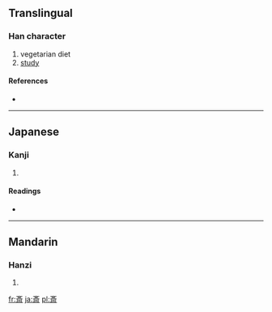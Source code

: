 {{also|齋}}
==Translingual==

===Han character===
{{Han char|rn=67|rad=文|as=07|sn=11|four=|canj=卜大中一中 (YKLML)}}

# vegetarian diet
# [[study]]

====References====
* {{Han ref|kx=0477.091|dkj=13467|dj=0835.080|hdz=32170.111|uh=658E|ud=25998}}

----

==Japanese==

===Kanji===
{{ja-kanji|grade=c|rs=文07}}

# {{defn|Japanese}}

====Readings====
* {{ja-readings|on=[[さい]] (sai)|kun=[[ものいみ]] (monoimi), [[つつしむ]] (tsutsushimu), [[とき]] (toki)}}

----

==Mandarin==

===Hanzi===
{{cmn-hanzi|pin=[[zhāi]] ([[zhai1]])|wg=chai<sup>1</sup>}}

# {{defn|Mandarin}}

[[fr:斎]]
[[ja:斎]]
[[pl:斎]]